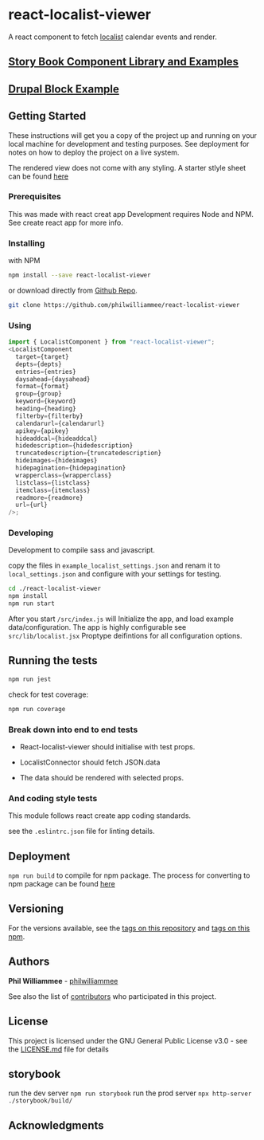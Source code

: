 
<Meta title="React-Localist-Viewer/Introduction" />

<style>{`
  .subheading {
    --mediumdark: '#999999';
    font-weight: 900;
    font-size: 13px;
    color: #999;
    letter-spacing: 6px;
    line-height: 24px;
    text-transform: uppercase;
    margin-bottom: 12px;
    margin-top: 40px;
  }

  .link-list {
    display: grid;
    grid-template-columns: 1fr;
    grid-template-rows: 1fr 1fr;
    row-gap: 10px;
  }

  @media (min-width: 620px) {
    .link-list {
      row-gap: 20px;
      column-gap: 20px;
      grid-template-columns: 1fr 1fr;
    }
  }

  @media all and (-ms-high-contrast:none) {
  .link-list {
      display: -ms-grid;
      -ms-grid-columns: 1fr 1fr;
      -ms-grid-rows: 1fr 1fr;
    }
  }

  .link-item {
    display: block;
    padding: 20px 30px 20px 15px;
    border: 1px solid #00000010;
    border-radius: 5px;
    transition: background 150ms ease-out, border 150ms ease-out, transform 150ms ease-out;
    color: #333333;
    display: flex;
    align-items: flex-start;
  }

  .link-item:hover {
    border-color: #1EA7FD50;
    transform: translate3d(0, -3px, 0);
    box-shadow: rgba(0, 0, 0, 0.08) 0 3px 10px 0;
  }

  .link-item:active {
    border-color: #1EA7FD;
    transform: translate3d(0, 0, 0);
  }

  .link-item strong {
    font-weight: 700;
    display: block;
    margin-bottom: 2px;
  }

  .link-item img {
    height: 40px;
    width: 40px;
    margin-right: 15px;
    flex: none;
  }

  .link-item span {
    font-size: 14px;
    line-height: 20px;
  }

  .tip {
    display: inline-block;
    border-radius: 1em;
    font-size: 11px;
    line-height: 12px;
    font-weight: 700;
    background: #E7FDD8;
    color: #66BF3C;
    padding: 4px 12px;
    margin-right: 10px;
    vertical-align: top;
  }

  .tip-wrapper {
    font-size: 13px;
    line-height: 20px;
    margin-top: 40px;
    margin-bottom: 40px;
  }

  .tip-wrapper code {
    font-size: 12px;
    display: inline-block;
  }


`}</style>

# react-localist-viewer

A react component to fetch [localist](https://developer.localist.com/doc/api#event-list) calendar events and render.

## [Story Book Component Library and Examples](https://philwilliammee.github.io/react-localist-viewer/?path=/story/react-localist-viewer-introduction--page)

## [Drupal Block Example](https://cu-communityapps.github.io/CD_cwd_events/src/app/index.html)

## Getting Started

These instructions will get you a copy of the project up and running on your local machine for development and testing purposes. See deployment for notes on how to deploy the project on a live system.

The rendered view does not come with any styling. A starter stlyle sheet can be found [here](https://philwilliammee.github.io/localist-viewer/docs/style.css)

### Prerequisites

This was made with react creat app Development requires Node and NPM. See create react app for more info.

### Installing

with NPM

```bash
npm install --save react-localist-viewer
```

or download directly from [Github Repo](https://github.com/philwilliammee/react-localist-viewer).

```bash
git clone https://github.com/philwilliammee/react-localist-viewer
```

### Using

```js
import { LocalistComponent } from "react-localist-viewer";
<LocalistComponent
  target={target}
  depts={depts}
  entries={entries}
  daysahead={daysahead}
  format={format}
  group={group}
  keyword={keyword}
  heading={heading}
  filterby={filterby}
  calendarurl={calendarurl}
  apikey={apikey}
  hideaddcal={hideaddcal}
  hidedescription={hidedescription}
  truncatedescription={truncatedescription}
  hideimages={hideimages}
  hidepagination={hidepagination}
  wrapperclass={wrapperclass}
  listclass={listclass}
  itemclass={itemclass}
  readmore={readmore}
  url={url}
/>;
```

### Developing

Development to compile sass and javascript.

copy the files in `example_localist_settings.json` and renam it to `local_settings.json` and configure with your settings for testing.

```bash
cd ./react-localist-viewer
npm install
npm run start
```

After you start
`/src/index.js` will Initialize the app, and load example data/configuration. The app is highly configurable see `src/lib/localist.jsx` Proptype deifintions for all configuration options.

## Running the tests

```bash
npm run jest
```

check for test coverage:

```bash
npm run coverage
```

### Break down into end to end tests

- React-localist-viewer should initialise with test props.

- LocalistConnector should fetch JSON.data

- The data should be rendered with selected props.

### And coding style tests

This module follows react create app coding standards.

see the `.eslintrc.json` file for linting details.

## Deployment

`npm run build` to compile for npm package. The process for converting to npm package can be found [here](https://www.npmjs.com/package/create-component-lib)

## Versioning

For the versions available, see the [tags on this repository](https://github.com/philwilliammee/react-localist-viewer/tags) and [tags on this npm](https://www.npmjs.com/package/react-localist-viewer).

## Authors

**Phil Williammee** - [philwilliammee](https://github.com/philwilliammee)

See also the list of [contributors](https://github.com/philwilliammee/react-localist-viewer/graphs/contributors) who participated in this project.

## License

This project is licensed under the GNU General Public License v3.0 - see the [LICENSE.md](https://github.com/philwilliammee/react-localist-viewer/blob/master/LICENSE) file for details

## storybook

run the dev server `npm run storybook`
run the prod server `npx http-server ./storybook/build/`

## Acknowledgments
